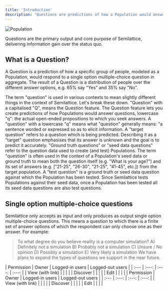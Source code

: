```yaml
---
title: 'Introduction'
description: "Questions are predictions of how a Population would answer a question"
---
```

![Population](/images/questions/introduction/hero.png)

Questions are the primary output and core purpose of Semilattice, delivering information gain over the status quo.
## What is a Question?
A Question is a prediction of how a specific group of people, modeled as a Population, would respond to a single option multiple-choice question in aggregate. The result of a Question is a distribution of people over the different answer options, e.g. 65% say "Yes" and 35% say "No".

The term "question" is used in various contexts to mean slightly different things in the context of Semilattice. Let's break these down.
<AccordionGroup>
    <Accordion title="Question">
        "Question" with a capitalised "Q", means the Question feature. The Question feature lets you create predictions of how Populations would answer questions, lowercase "q": the actual open-ended propositions to which you seek answers.
    </Accordion>
    <Accordion title="question">
        A "question" with a lowercase "q" means what "question" generally means: "a sentence worded or expressed so as to elicit information.
    </Accordion>
    <Accordion title="Target question">
        A "target question" refers to a question which is being predicted. Describing it as a "target" question emphasises that its answer is unknown and the goal is to predict it accurately.
    </Accordion>
    <Accordion title="Ground truth or seed data question">
        "Ground truth questions" or "seed data questions" refer to the question data used to create (and test) Populations. The term "question" is often used in the context of a Population's seed data or ground truth to mean both the question itself (e.g. "What is your age?") and its set of answers (e.g. ["21-25", "26-30", "21-25", "41-45", etc.]) from the target population.
    </Accordion>
    <Accordion title="Test question">
        A "test question" is a ground truth or seed data question against which the Population has been tested. Since Semilattice tests Populations against their seed data, once a Population has been tested all its seed data questions are also test questions.
    </Accordion>
</AccordionGroup>
## Single option multiple-choice questions
Semilattice only accepts as input and only produces as output single option multiple-choice questions. This means a question to which there is a finite set of answer options of which the respondent can only choose one as their answer. For example:
> To what degree do you believe reality is a computer simulation?
> A) Definitely not a simulation
> B) Probably not a simulation
> C) Unsure / No opinion
> D) Possibly a simulation
> E) Very likely a simulation
We have plans to expand the types of questions we support in the near future.

<AccordionGroup>
    <Accordion title="Public questions">
        | Permission | Owner | Logged-in users | Logged-out users |
        | :--- | :---: | :---: | :---: |
        | View (with link) | <Icon icon="check" /> | <Icon icon="check" /> | <Icon icon="check" /> |
        | Discover | <Icon icon="check" /> | <Icon icon="xmark" /> | <Icon icon="xmark" /> |
        | Edit | <Icon icon="check" /> | <Icon icon="xmark" /> | <Icon icon="xmark" /> |
    </Accordion>
    <Accordion title="Private questions">
        | Permission | Owner | Logged-in users | Logged-out users |
        | :--- | :---: | :---: | :---: |
        | View (with link) | <Icon icon="check" /> | <Icon icon="xmark" /> | <Icon icon="xmark" /> |
        | Discover | <Icon icon="check" /> | <Icon icon="xmark" /> | <Icon icon="xmark" /> |
        | Edit | <Icon icon="check" /> | <Icon icon="xmark" /> | <Icon icon="xmark" /> |
    </Accordion>
</AccordionGroup>